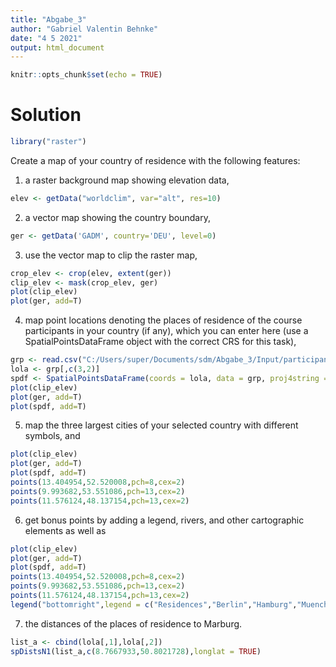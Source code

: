 ```yaml
---
title: "Abgabe_3"
author: "Gabriel Valentin Behnke"
date: "4 5 2021"
output: html_document
---
```


```r
knitr::opts_chunk$set(echo = TRUE)
```

# Solution
```r
library("raster")
```
Create a map of your country of residence with the following features:

1. a raster background map showing elevation data,
```r
elev <- getData("worldclim", var="alt", res=10)
```
2. a vector map showing the country boundary,
```r
ger <- getData('GADM', country='DEU', level=0)
```
3. use the vector map to clip the raster map,
```r
crop_elev <- crop(elev, extent(ger))
clip_elev <- mask(crop_elev, ger)
plot(clip_elev)
plot(ger, add=T)
```

4. map point locations denoting the places of residence of the course participants in your country (if any), which you can enter here (use a SpatialPointsDataFrame object with the correct CRS for this task),
```r
grp <- read.csv("C:/Users/super/Documents/sdm/Abgabe_3/Input/participant_locations.csv")
lola <- grp[,c(3,2)]
spdf <- SpatialPointsDataFrame(coords = lola, data = grp, proj4string = CRS("+proj=longlat +datum=WGS84 +ellps=WGS84 +towgs84=0,0,0"))
plot(clip_elev)
plot(ger, add=T)
plot(spdf, add=T)
```

5. map the three largest cities of your selected country with different symbols, and
```r
plot(clip_elev)
plot(ger, add=T)
plot(spdf, add=T)
points(13.404954,52.520008,pch=8,cex=2)
points(9.993682,53.551086,pch=13,cex=2)
points(11.576124,48.137154,pch=13,cex=2)
```

6. get bonus points by adding a legend, rivers, and other cartographic elements as well as
```r
plot(clip_elev)
plot(ger, add=T)
plot(spdf, add=T)
points(13.404954,52.520008,pch=8,cex=2)
points(9.993682,53.551086,pch=13,cex=2)
points(11.576124,48.137154,pch=13,cex=2)
legend("bottomright",legend = c("Residences","Berlin","Hamburg","Muenchen"),pch = c(3,8,13,13),title="Places")
```

7. the distances of the places of residence to Marburg.
```r
list_a <- cbind(lola[,1],lola[,2])
spDistsN1(list_a,c(8.7667933,50.8021728),longlat = TRUE)
```

